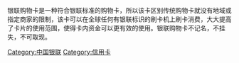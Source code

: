{{unreferenced|time=2011-11-10T08:39:36+00:00}}
银联购物卡是一种符合银联标准的购物卡，所以该卡区别传统购物卡就没有地域或指定商家的限制，该卡可以在全球任何有银联标识的刷卡机上刷卡消费，大大提高了卡片的使用范围，使得卡内资金可以更有效的使用。银联购物卡不记名，不挂失，不可取现。

[[Category:中国银联|Category:中国银联]]
[[Category:信用卡|Category:信用卡]]